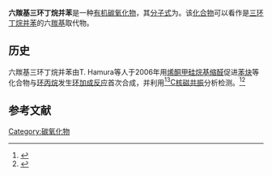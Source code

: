 {{Chembox
| verifiedrevid = 414953239
| ImageFileL1 = Hexaoxotricyclobutabenzene-2D-skeletal.png
| ImageSizeL1 = 125px
| ImageNameL1 = 六羰基三环丁烷并苯的结构式
| ImageFileR1 = Hexaoxotricyclobutabenzene-Spartan-HF-6-31Gstar-3D-balls.png
| ImageSizeR1 = 125px
| ImageNameR1 = 六羰基三环丁烷并苯分子的球-棍模型
| IUPACName = 六羰基三环丙丁烷并苯
| SystematicName = 四环[8.2.0.0<sup>2,5</sup>.0<sup>6,9</sup>]十二-1,5,9-三烯-3,4,7,8,11,12-六酮
| Section1 = {{Chembox Identifiers
| CASNo = 144191-88-8
| CASNo_Ref = {{cascite|changed|??}}
| SMILES = O=C1C(=O)C2=C3C(=O)C(=O)C3=C3C(=O)C(=O)C3=C12
| InChI = 1S/C12O6/c13-7-1-2(8(7)14)4-6(12(18)11(4)17)5-3(1)9(15)10(5)16
| InChIKey = QRXXJVVGRWBSJV-UHFFFAOYSA-N
}}
| Section2 = {{Chembox Properties
| Formula = C<sub>12</sub>O<sub>6</sub>
| MolarMass = 240.12 mol<sup>-1</sup>
| Appearance = 
| Density = 
| MeltingPt = 
| BoilingPt = 
| Solubility = }}
| Section3 = {{Chembox Hazards
| MainHazards = 
| FlashPt = 
| Autoignition = }}
}}

'''六羰基三环丁烷并苯'''是一种[[有机物|有机]][[碳氧化物|碳氧化物]]，其[[分子式|分子式]]为{{化學式|C|12|O|6}}。该[[化合物|化合物]]可以看作是[[三环丁烷并苯|三环丁烷并苯]]的六[[羰基|羰基]]取代物。

==历史==
六羰基三环丁烷并苯由T. Hamura等人于2006年用[[烯酮甲硅烷基缩醛|烯酮甲硅烷基缩醛]]促进[[苯炔|苯炔]]等化合物与[[环丙烷|环丙烷]]发生[[环加成反应|环加成反应]]首次合成，并利用[[碳13|<sup>13</sup>C]][[核磁共振|核磁共振]]分析检测。<ref>{{Cite journal|title=Dodecamethoxy- and Hexaoxotricyclobutabenzene: Synthesis and Characterization|url=https://pubs.acs.org/doi/10.1021/ja064063e|last=Hamura|first=Toshiyuki|last2=Ibusuki|first2=Yousuke|date=2006-08-01|journal=[[美国化学会志|Journal of the American Chemical Society]]|issue=31|doi=10.1021/ja064063e|volume=128|pages=10032–10033|language=en|issn=0002-7863|pmid=16881630|last3=Uekusa|first3=Hidehiro|last4=Matsumoto|first4=Takashi|last5=Siegel|first5=Jay S.|last6=Baldridge|first6=Kim K.|last7=Suzuki|first7=Keisuke|access-date=2022-03-02|archive-date=2022-03-02|archive-url=https://web.archive.org/web/20220302150935/https://pubs.acs.org/doi/10.1021/ja064063e}}</ref><ref>{{Cite journal|title=A New Oxocarbon C12O6 via Highly Strained Benzyne Intermediates|url=https://onlinelibrary.wiley.com/doi/10.1002/anie.200700926|last=Butenschön|first=Holger|date=2007-05-25|journal=[[应用化学_(期刊)|Angewandte Chemie International Edition]]|issue=22|doi=10.1002/anie.200700926|volume=46|pages=4012–4014|language=en|access-date=2022-03-02|archive-date=2022-03-02|archive-url=https://web.archive.org/web/20220302150935/https://onlinelibrary.wiley.com/doi/10.1002/anie.200700926}}</ref>

== 参考文献 ==
{{Reflist}}

{{碳氧化物}}

[[Category:碳氧化物|Category:碳氧化物]]